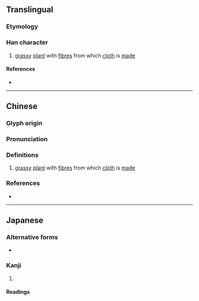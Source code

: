 {{also|苘}}
{{character info}}
==Translingual==

===Etymology===
{{rfe|mul}}

===Han character===
{{Han char|rn=75|rad=木|as=14|sn=18|four=|canj=FFBDD|ids=⿱𤇾林}}

# [[grassy]] [[plant]] with [[fibre]]s from which [[cloth]] is [[made]]

====References====
* {{Han ref|kx=0559.040|dkj=15749|dj=0948.200|hdz=21310.080|uh=6ABE|ud=27326}}

----

==Chinese==
{{zh-forms|alt=苘,𣘑}}

===Glyph origin===
{{Han etym}}

===Pronunciation===
{{zh-pron
|m=qǐng
|c=king2,gwing2
|mc=y
|oc=y
|cat=
}}

===Definitions===
{{zh-hanzi}}

# [[grassy]] [[plant]] with [[fibre]]s from which [[cloth]] is [[made]]

===References===
* {{R:twedu|C05521}}

----

==Japanese==

===Alternative forms===
* {{alter|ja|𣘑}}

===Kanji===
{{ja-kanji|grade=|rs=木14}}

# {{rfdef|ja|sort=木14}}

====Readings====
{{ja-readings
|goon=きょう
|kanon=けい
|kun=いちび-}}
